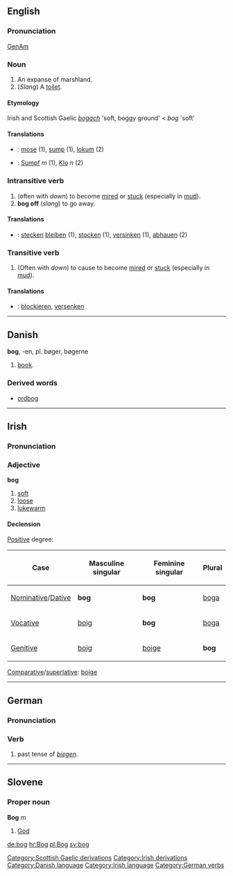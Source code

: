{{wikipedia}}
== English ==
===Pronunciation===
[[w:General American|GenAm]] {{IPA|[b&#593;g]}}

===Noun===

# An expanse of marshland.
# (''Slang'') A [[toilet]].

====Etymology====
Irish and Scottish Gaelic ''[[bogach]]'' 'soft, boggy ground' < ''bog'' 'soft'

====Translations====

*{{da}}: [[mose]] (1), [[sump]] (1), [[lokum]] (2)
*{{de}}: [[Sumpf]] ''m'' (1), [[Klo]] ''n'' (2)

===Intransitive verb===

# (often with ''down'') to become [[mire]]d or [[stuck]] (especially in [[mud]]).
# '''bog off''' (''slang'') to go away.

====Translations====

* {{de}}: [[stecken]] [[bleiben]] (1), [[stocken]] (1), [[versinken]] (1), [[abhauen]] (2)

===Transitive verb===

# (Often with ''down'') to cause to become [[mire]]d or [[stuck]] (especially in [[mud]]).

====Translations====

* {{de}}: [[blockieren]], [[versenken]]

[[Category:Scottish Gaelic derivations]]
[[Category:Irish derivations]]

----

== Danish ==
'''bog''', -en, pl. bøger, bøgerne

# [[book]].

=== Derived words ===

* [[ordbog]]

[[Category:Danish language]]

----

==Irish==
===Pronunciation===
{{IPA|[bog]}}

===Adjective===
'''bog'''
# [[soft]]
# [[loose]]
# [[lukewarm]]

====Declension====
[[Positive]] degree:
{|border="1" cellpadding="2"
!Case
!Masculine singular
!Feminine singular
!Plural
|-
| [[Nominative]]/[[Dative]]
| '''bog'''
| '''bog'''
| [[boga]]
|-
| [[Vocative]]
| [[boig]]
| '''bog'''
| [[boga]]
|-
| [[Genitive]]
| [[boig]]
| [[boige]]
| '''bog'''
|}

[[Comparative]]/[[superlative]]: [[boige]]

[[Category:Irish language]]
----

==German==
===Pronunciation===
{{IPA|[bo&#720;k]}}

===Verb===
# past tense of ''[[biegen]]''.

[[Category:German verbs]]

----

==Slovene==
===Proper noun===
'''Bog''' ''m''

# [[God]]

[[de:bog]]
[[hr:Bog]]
[[pl:Bog]]
[[sv:bog]]